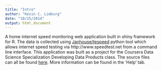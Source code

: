 ```yaml
---
title: "Intro"
author: "Kevin C. Limburg"
date: "10/25/2014"
output: html_document
---
```


A home internet speed monitoring web application built in shiny framework for R. The data is collected using [Janhouse/tespeed](https://github.com/Janhouse/tespeed) python tool which allows internet speed testing via http://www.speedtest.net from a command line interface. This application was built as a project for the Coursera Data Science Specialization Developing Data Products class. The source files can all be found [here](https://github.com/klimburg/InternetSpeedDash). More information can be found in the 'Help' tab.
